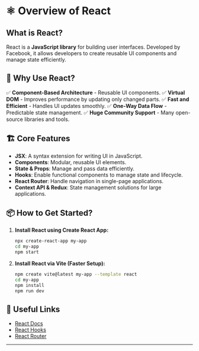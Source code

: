 # ⚛️ Overview of React

## What is React?

React is a **JavaScript library** for building user interfaces. Developed by Facebook, it allows developers to create reusable UI components and manage state efficiently.

## 🌟 Why Use React?

✅ **Component-Based Architecture** - Reusable UI components.
✅ **Virtual DOM** - Improves performance by updating only changed parts.
✅ **Fast and Efficient** - Handles UI updates smoothly.
✅ **One-Way Data Flow** - Predictable state management.
✅ **Huge Community Support** - Many open-source libraries and tools.

## 🏗️ Core Features

- **JSX**: A syntax extension for writing UI in JavaScript.
- **Components**: Modular, reusable UI elements.
- **State & Props**: Manage and pass data efficiently.
- **Hooks**: Enable functional components to manage state and lifecycle.
- **React Router**: Handle navigation in single-page applications.
- **Context API & Redux**: State management solutions for large applications.

## 📦 How to Get Started?

1. **Install React using Create React App:**
   ```sh
   npx create-react-app my-app
   cd my-app
   npm start
   ```
2. **Install React via Vite (Faster Setup):**
   ```sh
   npm create vite@latest my-app --template react
   cd my-app
   npm install
   npm run dev
   ```

## 🔗 Useful Links

- [React Docs](https://react.dev/)
- [React Hooks](https://react.dev/reference/react)
- [React Router](https://reactrouter.com/)

---
